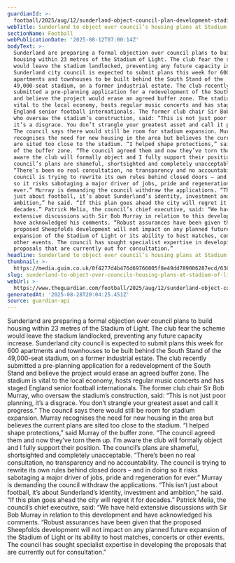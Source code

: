 ```yaml
---
guardianId: >-
  football/2025/aug/12/sunderland-object-council-plan-development-stadium-of-light-football
webTitle: Sunderland to object over council’s housing plans at Stadium of Light
sectionName: Football
webPublicationDate: '2025-08-12T07:00:14Z'
bodyText: >-
  Sunderland are preparing a formal objection over council plans to build
  housing within 23 metres of the Stadium of Light. The club fear the scheme
  would leave the stadium landlocked, preventing any future capacity increase.
  Sunderland city council is expected to submit plans this week for 600
  apartments and townhouses to be built behind the South Stand of the
  49,000-seat stadium, on a former industrial estate. The club recently
  submitted a pre-planning application for a redevelopment of the South Stand
  and believe the project would erase an agreed buffer zone. The stadium is
  vital to the local economy, hosts regular music concerts and has staged
  England senior football internationals. The former club chair Sir Bob Murray,
  who oversaw the stadium’s construction, said: “This is not just poor planning,
  it’s a disgrace. You don’t strangle your greatest asset and call it progress.”
  The council says there would still be room for stadium expansion. Murray
  recognises the need for new housing in the area but believes the current plans
  are sited too close to the stadium. “I helped shape protections,” said Murray
  of the buffer zone. “The council agreed them and now they’ve torn them up. I’m
  aware the club will formally object and I fully support their position. The
  council’s plans are shameful, shortsighted and completely unacceptable.
  “There’s been no real consultation, no transparency and no accountability. The
  council is trying to rewrite its own rules behind closed doors – and in doing
  so it risks sabotaging a major driver of jobs, pride and regeneration for
  ever.” Murray is demanding the council withdraw the applications. “This isn’t
  just about football, it’s about Sunderland’s identity, investment and
  ambition,” he said. “If this plan goes ahead the city will regret it for
  decades.” Patrick Melia, the council’s chief executive, said: “We have held
  extensive discussions with Sir Bob Murray in relation to this development and
  have acknowledged his comments. “Robust assurances have been given that the
  proposed Sheepfolds development will not impact on any planned future
  expansion of the Stadium of Light or its ability to host matches, concerts or
  other events. The council has sought specialist expertise in developing the
  proposals that are currently out for consultation.”
headline: Sunderland to object over council’s housing plans at Stadium of Light
thumbnail: >-
  https://media.guim.co.uk/0f4277d4b476d69766005f8e49dd789006287ecd/636_0_6486_5187/500.jpg
slug: sunderland-to-object-over-councils-housing-plans-at-stadium-of-light
webUrl: >-
  https://www.theguardian.com/football/2025/aug/12/sunderland-object-council-plan-development-stadium-of-light-football
generatedAt: '2025-08-28T20:04:25.451Z'
source: guardian-api
---
```

Sunderland are preparing a formal objection over council plans to build housing within 23 metres of the Stadium of Light. The club fear the scheme would leave the stadium landlocked, preventing any future capacity increase. Sunderland city council is expected to submit plans this week for 600 apartments and townhouses to be built behind the South Stand of the 49,000-seat stadium, on a former industrial estate. The club recently submitted a pre-planning application for a redevelopment of the South Stand and believe the project would erase an agreed buffer zone. The stadium is vital to the local economy, hosts regular music concerts and has staged England senior football internationals. The former club chair Sir Bob Murray, who oversaw the stadium’s construction, said: “This is not just poor planning, it’s a disgrace. You don’t strangle your greatest asset and call it progress.” The council says there would still be room for stadium expansion. Murray recognises the need for new housing in the area but believes the current plans are sited too close to the stadium. “I helped shape protections,” said Murray of the buffer zone. “The council agreed them and now they’ve torn them up. I’m aware the club will formally object and I fully support their position. The council’s plans are shameful, shortsighted and completely unacceptable. “There’s been no real consultation, no transparency and no accountability. The council is trying to rewrite its own rules behind closed doors – and in doing so it risks sabotaging a major driver of jobs, pride and regeneration for ever.” Murray is demanding the council withdraw the applications. “This isn’t just about football, it’s about Sunderland’s identity, investment and ambition,” he said. “If this plan goes ahead the city will regret it for decades.” Patrick Melia, the council’s chief executive, said: “We have held extensive discussions with Sir Bob Murray in relation to this development and have acknowledged his comments. “Robust assurances have been given that the proposed Sheepfolds development will not impact on any planned future expansion of the Stadium of Light or its ability to host matches, concerts or other events. The council has sought specialist expertise in developing the proposals that are currently out for consultation.”

